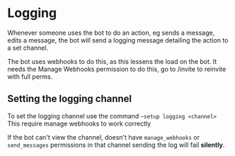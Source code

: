 
# Logging

Whenever someone uses the bot to do an action, eg sends a message, edits a message, the bot will send a logging message detailing the action to a set channel.

The bot uses webhooks to do this, as this lessens the load on the bot.
It needs the Manage Webhooks permission to do this, go to <Anchor href="/invite">/invite</Anchor> to reinvite with full perms.

## Setting the logging channel

To set the logging channel use the command `~setup logging <channel>`
This require manage webhooks to work correctly

<Hint type="warn">

If the bot can't view the channel, doesn't have `manage_webhooks` or `send_messages` permissions in that channel sending the log will fail **silently**.

</Hint>
